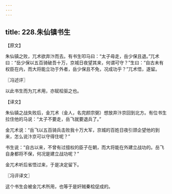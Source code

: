 ```yaml
---
---
---
```

title: 228.朱仙镇书生
---



【原文】

朱仙镇之败，兀术欲弃汴而去。有书生叩马曰：“太子毋走，岳少保且退。”兀术曰：“岳少保以五百骑破吾十万，京城日夜望其来，何谓可守？”生曰：“自古未有权臣在内，而大将能立功于外者，岳少保且不免，况成功乎？”兀术悟，遂留。

〖冯述评〗

以此书生而为兀术用，亦赋桧驱之也。

【译文】

朱仙镇之战失败后，金兀术（金人，名完颜宗弼）想放弃汴京回到北方。有位书生拉住他的马说：“太子不要走，岳飞就要退兵了。”

金兀术说：“岳飞以五百骑兵击败我十万大军，京城的百姓日夜引颈企望他的到来，怎么说汴京可以守得住呢？”

书生说：“自古以来，不曾有过擅权的臣子在朝，而大将能在外建立战功的。岳飞自身都将不保，何况是建立战功呢？”

金兀术听后省悟过来，于是决定留下。

〖冯评译文〗

这个书生会被金兀术所用，也等于是奸贼秦桧促成的。